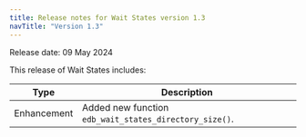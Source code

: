 ```yaml
---
title: Release notes for Wait States version 1.3
navTitle: "Version 1.3"
---
```

Release date: 09 May 2024

This release of Wait States includes:

| Type        | Description                                             |
|-------------|---------------------------------------------------------|
| Enhancement | Added new function `edb_wait_states_directory_size()`.  |        